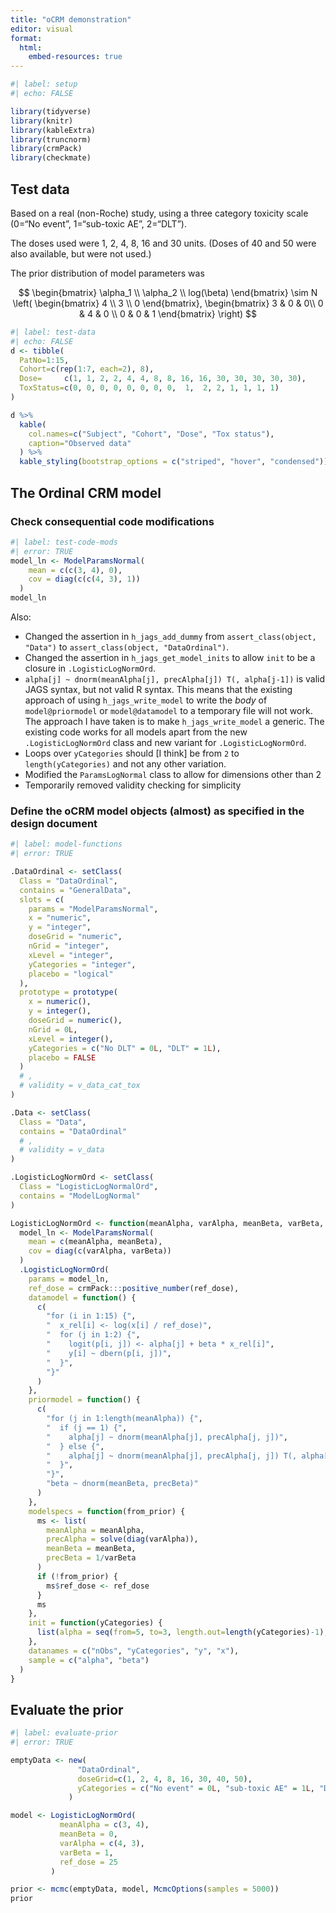 ```yaml
---
title: "oCRM demonstration"
editor: visual
format:
  html:
    embed-resources: true
---
```


```r
#| label: setup
#| echo: FALSE

library(tidyverse)
library(knitr)
library(kableExtra)
library(truncnorm)
library(crmPack)
library(checkmate)
```

## Test data

Based on a real (non-Roche) study, using a three category toxicity scale (0="No event", 1="sub-toxic AE", 2="DLT").

The doses used were 1, 2, 4, 8, 16 and 30 units.  (Doses of 40 and 50 were also available, but were not used.)

The prior distribution of model parameters was

$$
\begin{bmatrix}
\alpha_1 \\ \alpha_2 \\ log(\beta)
\end{bmatrix} 
\sim 
N 
\left( 
\begin{bmatrix}
4 \\ 3 \\ 0
\end{bmatrix},
\begin{bmatrix}
3 & 0 & 0\\ 0 & 4 & 0 \\ 0 & 0 & 1
\end{bmatrix}
\right)
$$

```r
#| label: test-data
#| echo: FALSE
d <- tibble(
  PatNo=1:15,
  Cohort=c(rep(1:7, each=2), 8),
  Dose=     c(1, 1, 2, 2, 4, 4, 8, 8, 16, 16, 30, 30, 30, 30, 30),
  ToxStatus=c(0, 0, 0, 0, 0, 0, 0, 0,  1,  2, 2, 1, 1, 1, 1)
)

d %>% 
  kable(
    col.names=c("Subject", "Cohort", "Dose", "Tox status"),
    caption="Observed data"
  ) %>% 
  kable_styling(bootstrap_options = c("striped", "hover", "condensed"))
```

## The Ordinal CRM model
### Check consequential code modifications

```r
#| label: test-code-mods
#| error: TRUE
model_ln <- ModelParamsNormal(
    mean = c(c(3, 4), 0), 
    cov = diag(c(c(4, 3), 1))
  )
model_ln
```

Also:

  * Changed the assertion in `h_jags_add_dummy` from `assert_class(object, "Data")` to `assert_class(object, "DataOrdinal")`.
  * Changed the assertion in `h_jags_get_model_inits` to allow `init` to be a closure in `.LogisticLogNormOrd`.
  * `alpha[j] ~ dnorm(meanAlpha[j], precAlpha[j]) T(, alpha[j-1])` is valid JAGS syntax, but not valid R syntax.  This means that the existing approach of using `h_jags_write_model` to write the *body* of `model@priormodel` or `model@datamodel` to a temporary file will not work.  The approach I have taken is to make `h_jags_write_model` a generic.  The existing code works for all models apart from the new `.LogisticLogNormOrd` class and new variant for `.LogisticLogNormOrd`.  
  * Loops over `yCategories` should [I think] be from `2` to `length(yCategories)` and not any other variation.
  * Modified the `ParamsLogNormal` class to allow for dimensions other than 2
  * Temporarily removed validity checking for simplicity

### Define the oCRM model objects (almost) as specified in the design document

```r
#| label: model-functions
#| error: TRUE

.DataOrdinal <- setClass(
  Class = "DataOrdinal",
  contains = "GeneralData",
  slots = c(
    params = "ModelParamsNormal",
    x = "numeric",
    y = "integer",
    doseGrid = "numeric",
    nGrid = "integer",
    xLevel = "integer",
    yCategories = "integer",
    placebo = "logical"
  ),
  prototype = prototype(
    x = numeric(),
    y = integer(),
    doseGrid = numeric(),
    nGrid = 0L,
    xLevel = integer(),
    yCategories = c("No DLT" = 0L, "DLT" = 1L),
    placebo = FALSE
  )
  # ,
  # validity = v_data_cat_tox
)

.Data <- setClass(
  Class = "Data",
  contains = "DataOrdinal"
  # ,
  # validity = v_data 
)

.LogisticLogNormOrd <- setClass(
  Class = "LogisticLogNormalOrd",
  contains = "ModelLogNormal"
)

LogisticLogNormOrd <- function(meanAlpha, varAlpha, meanBeta, varBeta, ref_dose = 0) {
  model_ln <- ModelParamsNormal(
    mean = c(meanAlpha, meanBeta), 
    cov = diag(c(varAlpha, varBeta))
  )
  .LogisticLogNormOrd(
    params = model_ln,
    ref_dose = crmPack:::positive_number(ref_dose),
    datamodel = function() {
      c(
        "for (i in 1:15) {",
        "  x_rel[i] <- log(x[i] / ref_dose)",
        "  for (j in 1:2) {",
        "    logit(p[i, j]) <- alpha[j] + beta * x_rel[i]",
        "    y[i] ~ dbern(p[i, j])",
        "  }",
        "}"
      )
    },
    priormodel = function() {
      c(
        "for (j in 1:length(meanAlpha)) {",
        "  if (j == 1) {",
        "    alpha[j] ~ dnorm(meanAlpha[j], precAlpha[j, j])",
        "  } else {",
        "    alpha[j] ~ dnorm(meanAlpha[j], precAlpha[j, j]) T(, alpha[j-1])",
        "  }",
        "}",
        "beta ~ dnorm(meanBeta, precBeta)"
      )
    },
    modelspecs = function(from_prior) {
      ms <- list(
        meanAlpha = meanAlpha,
        precAlpha = solve(diag(varAlpha)),
        meanBeta = meanBeta,
        precBeta = 1/varBeta
      )
      if (!from_prior) {
        ms$ref_dose <- ref_dose
      }
      ms
    },
    init = function(yCategories) {
      list(alpha = seq(from=5, to=3, length.out=length(yCategories)-1), beta = 0)
    },
    datanames = c("nObs", "yCategories", "y", "x"),
    sample = c("alpha", "beta")
  )
}
```

## Evaluate the prior
```r
#| label: evaluate-prior
#| error: TRUE

emptyData <- new(
               "DataOrdinal",
               doseGrid=c(1, 2, 4, 8, 16, 30, 40, 50),
               yCategories = c("No event" = 0L, "sub-toxic AE" = 1L, "DLT" = 2L)
             )

model <- LogisticLogNormOrd( 
           meanAlpha = c(3, 4),
           meanBeta = 0,
           varAlpha = c(4, 3),
           varBeta = 1,
           ref_dose = 25
         )

prior <- mcmc(emptyData, model, McmcOptions(samples = 5000))
prior
```

